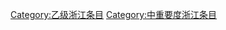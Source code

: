 {{Articles by Quality and Importance|project=浙江|template=浙江专题|_bottom=true|articleonly=true|dispzero=no|linkstyle=}}
[[Category:乙级浙江条目|Category:乙级浙江条目]]
[[Category:中重要度浙江条目|Category:中重要度浙江条目]]